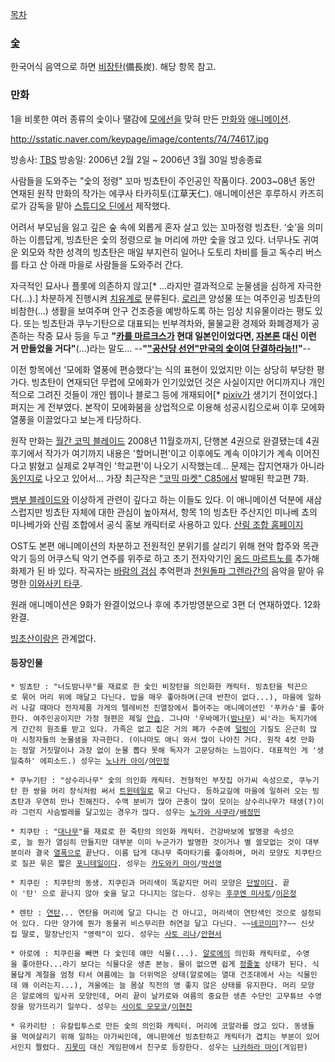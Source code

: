 [[목차]]

=== [[숯]] ===
한국어식 음역으로 하면 [[비장탄]](備長炭). 해당 항목 참고.

=== 만화 ===
{{{+1 びんちょうタン}}}

1을 비롯한 여러 종류의 숯이나 땔감에 [[모에선]]을 맞혀 만든 [[만화]]와 [[애니메이션]].

http://sstatic.naver.com/keypage/image/contents/74/74617.jpg

방송사: [[TBS]]
방송일: 2006년 2월 2일 ~ 2006년 3월 30일 방송종료

사람들을 도와주는 "숯의 정령" 꼬마 빙쵸탄이 주인공인 작품이다. 2003~08년 동안 연재된 원작 만화의 작가는 에쿠사 타카히토(江草天仁). 애니메이션은 후루하시 카즈히로가 감독을 맡아 [[스튜디오 딘]]에서 제작했다.

어려서 부모님을 잃고 깊은 숲 속에 외롭게 혼자 살고 있는 꼬마정령 빙쵸탄. ‘숯’을 의미하는 이름답게, 빙쵸탄은 숯의 정령으로 늘 머리에 까만 숯을 얹고 있다. 너무나도 귀여운 외모와 착한 성격의 빙쵸탄은 매일 부지런히 일어나 도토리 차비를 들고 독수리 버스를 타고 산 아래 마을로 사람들을 도와주러 간다. 

자극적인 묘사나 플롯에 의존하지 않고[* ...라지만 결과적으로 눈물샘을 심하게 자극한다(...).] 차분하게 진행시켜 [[치유계]]로 분류된다. [[로리콘]] 양성물 또는 여주인공 빙쵸탄의 비참한(...) 생활을 보여주며 안구 건조증을 예방하도록 하는 임상 치유물이라는 평도 있다. 또는 빙쵸탄과 쿠누기탄으로 대표되는 빈부격차와, 물물교환 경제와 화폐경제가 공존하는 작중 묘사 등을 두고 '''"[[카를 마르크스]]가 현대 일본인이었다면, [[자본론]] 대신 이런 거 만들었을 거다"'''(...)라는 말도... 
--'''"[["공산당 선언"만국의 숯이여 단결하라능!!]]"'''--

이전 항목에선 '모에화 열풍에 편승했다'는 식의 표현이 있었지만 이는 상당히 부당한 평가다. 빙쵸탄이 연재되던 무렵에 모에화가 인기있었던 것은 사실이지만 어디까지나 개인적으로 그려진 것들이 개인 웹이나 블로그 등에 개재되어[* [[pixiv]]가 생기기 전이었다.] 퍼지는 게 전부였다. 본작이 모에화붐을 상업적으로 이용해 성공시킴으로써 이후 모에화 열풍을 이끌었다고 보는게 타당하다.

원작 만화는 [[월간 코믹 블레이드]] 2008년 11월호까지, 단행본 4권으로 완결됐는데 4권 후기에서 작가가 여기까지 내용은 '할머니편'이고 이후에도 계속 이야기가 계속 이어진다고 밝혔고 실제로 2부격인 '학교편'이 나오기 시작했는데... 문제는 잡지연재가 아니라 [[동인지]]로 나오고 있어서... 가장 최근작은 [["코믹 마켓" C85]]에서 발매된 학교편 7화.

[[뱀부 블레이드]]와 이상하게 관련이 깊다고 하는 이들도 있다. 이 애니메이션 덕분에 새삼스럽지만 빙쵸탄 자체에 대한 관심이 높아져서, 항목 1의 빙쵸탄 주산지인 미나베 쵸의 미나베가와 산림 조합에서 공식 홍보 캐릭터로 사용하고 있다. [http://www.kishu-binchotan.jp/ 산림 조합 홈페이지]

OST도 본편 애니메이션의 차분하고 전원적인 분위기를 살리기 위해 현악 합주와 목관악기 등의 어쿠스틱 악기 연주를 위주로 하고 초기 전자악기인 [[옹드 마르트노]]를 추가해 화제가 된 바 있다. 작곡자는 [[바람의 검심]] 추억편과 [[천원돌파 그렌라간]]의 음악을 맡아 유명한 [[이와사키 타쿠]].

원래 애니메이션은 9화가 완결이었으나 후에 추가방영분으로 3편 더 연재하였다. 12화 완결.

[[빙초산]]이랑은 관계없다.

==== 등장인물 ====

 * 빙쵸탄 : "너도밤나무"를 재료로 한 숯인 비장탄을 의인화한 캐릭터. 빙쵸탄을 턱끈으로 묶어 머리 위에 매달고 다닌다. 밥을 매우 좋아하며(근데 반찬이 없다...), 마을에 일하러 나갈 때마다 전자제품 가게의 텔레비전 진열장에서 틀어주는 애니메이션인 '푸카슈'를 좋아한다. 여주인공이지만 가정 형편은 제일 [[안습]]. 그나마 '우바메가([[밤(열매)|밤나무]]) 씨'라는 독지가에게 간간히 원조를 받고 있다. 가족은 없고 집은 거의 폐가 수준에 [[덜렁이]] 기질도 은근히 많아 시청자들의 눈물샘을 자극한다. (이나마도 애니 와서 많이 나아진 거다. 원작 4컷 만화는 정말 거짓말이나 과장 없이 눈물 뽑다 못해 독자가 고문당하는 느낌이다. 대표적인 게 '생일축하' 에피소드.) 성우는 [[노나카 아이]]/[[여민정]]

 * 쿠누기탄 : "상수리나무" 숯의 의인화 캐릭터. 전형적인 부잣집 아가씨 속성으로, 쿠누기탄 한 쌍을 머리 장식처럼 써서 [[트윈테일]]로 묶고 다닌다. 등하교길에 마을에 일하러 오는 빙쵸탄과 우연히 만나 친해진다. 수액 분비가 많아 곤충이 많이 모이는 상수리나무가 태생(?)이라 그런지 사슴벌레를 달고있는 경우가 많다. 성우는 [[노가와 사쿠라]]/[[배정민]] 

 * 치쿠탄 : "[[대나무]]"를 재료로 한 죽탄의 의인화 캐릭터. 건강바보에 발명광 속성으로, 늘 뭔가 열심히 만들지만 대부분 이미 누군가가 발명한 것이거나 별 쓸모없는 것이 대부분이라 결국 [[열폭]]으로 끝난다. 이름 답게 대나무 죽마타기를 좋아하며, 머리 모양도 치쿠탄으로 질끈 묶은 짧은 [[포니테일]]이다. 성우는 [[카도와키 마이]]/[[박선영]]

 * 치쿠린 : 치쿠탄의 동생. 치쿠린과 머리색이 똑같지만 머리 모양은 [[단발]]이다. 끝이 '탄' 으로 끝나지 않아 숯을 달고 다니지는 않는다. 성우는 [[후쿠엔 미사토]]/[[이은정]]

 * 렌탄 : [[연탄]]... 연탄을 머리에 달고 다니는 건 아니고, 머리색이 연탄색인 것으로 설정되어 있다. 다만 양가에 뭔가 동물귀 비스무리한 허연걸 달고 다닌다. ~~[[네코미미]]??~~ 신삿집 딸로, 말장난인지 "영력"이 있다. 성우는 [[사토 리나]]/[[안현서]]

 * 아로에 : 치쿠린을 빼면 다 숯인데 얘만 식물(...). [[알로에]]의 의인화 캐릭터로, 수영을 좋아한다...라기 보다는 식물다운 생존 본능. 물이 없으면 쉽게 [[정줄놓]] 상태가 된다. 식물답게 계절을 엄청 타서 여름에는 늘 더위먹은 상태(알로에는 열대 건조대에서 사는 식물인데 왜 이러는지...), 겨울에는 늘 몸살 직전의 영 좋지 않은 상태를 유지한다. 머리 모양은 알로에의 잎사귀 모양인데, 머리 끝이 날카로와 여름의 중요한 생존 수단인 고무튜브 수영장을 망가뜨리기 일쑤다. 성우는 [[사이토 모모코]]/[[이현진]]

 * 유카리탄 : 유칼립투스로 만든 숯의 의인화 캐릭터. 머리에 코알라를 얹고 있다. 동생들을 먹여살리기 위해 일하는 아가씨인데, 애니판에선 빙쵸탄하고 캐릭터가 겹치는 부분이 있어서인지 짤렸다. [[지못미]] 대신 게임판에서 친구로 등장한다. 성우는 [[나카하라 마이]](게임판)

